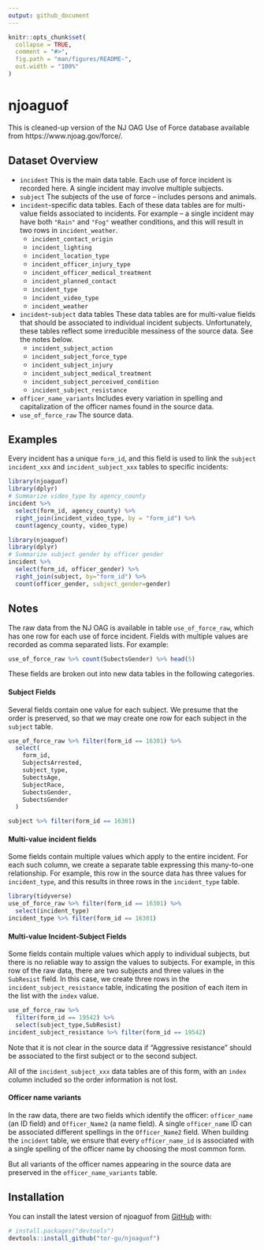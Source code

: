 ```yaml
---
output: github_document
---
```


<!-- README.md is generated from README.Rmd. Please edit that file -->

```r
knitr::opts_chunk$set(
  collapse = TRUE,
  comment = "#>",
  fig.path = "man/figures/README-",
  out.width = "100%"
)
```

# njoaguof

<!-- badges: start -->
<!-- badges: end -->

This is cleaned-up version of the NJ OAG Use of Force database
    available from https://www.njoag.gov/force/.

## Dataset Overview

* ```incident``` This is the main data table. Each use of force incident is recorded here. A single incident may involve multiple subjects.
* ```subject``` The subjects of the use of force -- includes persons and animals.
* ```incident```-specific data tables. Each of these data tables are for multi-value fields associated to incidents. For example -- a single incident may have both ```"Rain"``` and ```"Fog"``` weather conditions, and this will result in two rows in ```incident_weather```.
  + ```incident_contact_origin```
  + ```incident_lighting```
  + ```incident_location_type```
  + ```incident_officer_injury_type```
  + ```incident_officer_medical_treatment```
  + ```incident_planned_contact```
  + ```incident_type```
  + ```incident_video_type```
  + ```incident_weather```
* ```incident```-```subject``` data tables These data tables are for multi-value fields that should be associated to individual incident subjects. Unfortunately, these tables reflect some irreducible messiness of the source data. See the notes below.
  + ```incident_subject_action```
  + ```incident_subject_force_type```
  + ```incident_subject_injury```
  + ```incident_subject_medical_treatment```
  + ```incident_subject_perceived_condition```
  + ```incident_subject_resistance```
* ```officer_name_variants``` Includes every variation in spelling and capitalization of the officer names found in the source data.
* ```use_of_force_raw``` The source data.

## Examples
Every incident has a unique ```form_id```, and this field is used to link the ```subject``` ```incident_xxx``` and ```incident_subject_xxx``` tables to specific incidents:
```r
library(njoaguof)
library(dplyr)
# Summarize video_type by agency_county
incident %>%
  select(form_id, agency_county) %>%
  right_join(incident_video_type, by = "form_id") %>%
  count(agency_county, video_type)
```

```r
library(njoaguof)
library(dplyr)
# Summarize subject gender by officer gender
incident %>% 
  select(form_id, officer_gender) %>% 
  right_join(subject, by="form_id") %>%
  count(officer_gender, subject_gender=gender)
```

## Notes

The raw data from the NJ OAG is available in table ```use_of_force_raw```, which has one row for each use of force incident.  Fields with multiple values are recorded as comma separated lists. For example:
```r
use_of_force_raw %>% count(SubectsGender) %>% head(5)
```
These fields are broken out into new data tables in the following categories.

#### Subject Fields
Several fields contain one value for each subject. We presume that the order is preserved, so that we may create one row for each subject in the ```subject``` table.
```r
use_of_force_raw %>% filter(form_id == 16301) %>%
  select(
    form_id,
    SubjectsArrested,
    subject_type,
    SubectsAge,
    SubjectRace,
    SubectsGender,
    SubectsGender
  )

subject %>% filter(form_id == 16301)
```

#### Multi-value incident fields
Some fields contain multiple values which apply to the entire incident. For each such column, we create a separate table expressing this many-to-one relationship. For example, this row in the source data has three values for ```incident_type```, and this results in three rows in the ```incident_type``` table.
```r
library(tidyverse)
use_of_force_raw %>% filter(form_id == 16301) %>%
  select(incident_type)
incident_type %>% filter(form_id == 16301)
```


#### Multi-value Incident-Subject Fields
Some fields contain multiple values which apply to individual subjects, but there is no reliable way to assign the values to subjects. For example, in this row of the raw data, there are two subjects and three values in the ```SubResist``` field. In this case, we create three rows in the ```incident_subject_resistance``` table, indicating the position of each item in the list with the ```index``` value.  
```r
use_of_force_raw %>% 
  filter(form_id == 19542) %>% 
  select(subject_type,SubResist)
incident_subject_resistance %>% filter(form_id == 19542)
```
Note that it is not clear in the source data if "Aggressive resistance" should be associated to the first subject or to the second subject.

All of the ```incident_subject_xxx``` data tables are of this form, with an ```index``` column included so the order information is not lost.

#### Officer name variants
In the raw data, there are two fields which identify the officer:  ```officer_name``` (an ID field) and ```Officer_Name2``` (a name field). A single ```officer_name``` ID can be associated different spellings in the ```Officer_Name2``` field. When building the ```incident``` table, we ensure that every ```officer_name_id``` is associated with a single spelling of the officer name by choosing the most common form.

But all variants of the officer names appearing in the source data are preserved in the ```officer_name_variants``` table.

## Installation

You can install the latest version of njoaguof from [GitHub](https://github.com/) with:

``` r
# install.packages("devtools")
devtools::install_github("tor-gu/njoaguof")
```
